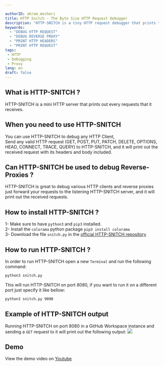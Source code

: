 ```yaml
---

authorID: akram_mecheri
title: HTTP Snitch - The Byte Size HTTP Request Debugger
description: "HTTP-SNITCH is a tiny HTTP request debugger that prints the HTTP headers of the incoming requests. It is useful to debug reverse proxies, load balancers, and other HTTP servers."
keywords:
  - "DEBUG HTTP REQUEST"
  - "DEBUG REVERSE PROXY"
  - "PRINT HTTP HEADERS"
  - "PRINT HTTP REQUEST"
tags:
 - HTTP
 - Debugging
 - Proxy
lang: en
draft: false
---
```



## What is HTTP-SNITCH ?
HTTP-SNITCH is a mini HTTP server that prints out every requests that it receives.  

<Separator/>

## When you need to use HTTP-SNITCH
You can use HTTP-SNITCH to debug any HTTP Client,  
Send any valid HTTP request (GET, POST, PUT, PATCH, DELETE, OPTIONS, HEAD, CONNECT, TRACE, QUERY) to HTTP-SNITCH, and it will print out the received request with its headers and body included.

<Separator/>

## Can HTTP-SNITCH be used to debug Reverse-Proxies ?
HTTP-SNITCH is great to debug various HTTP clients and reverse proxies just forward your requests to the listening HTTP-SNITCH server, and it will print out the received requests.

<Separator/>

## How to install HTTP-SNITCH ?
1- Make sure to have `python3` and `pip3` installed.  
2- Install the `colorama` python package `pip3 install colorama`  
3- Download the file `snitch.py` in the [official HTTP-SNITCH repository](https://github.com/FrenchTechLead/http-snitch)

<Separator/>

## How to run HTTP-SNITCH ?
In order to run HTTP-SNITCH open a new `Terminal` and run the following command:  
```cmd
python3 snitch.py
```
This will run HTTP-SNITCH on port 8080, if you want to run it on a different port just specify it like bellow:  
```cmd
python3 snitch.py 9090
```
<Separator/>


## Example of HTTP-SNITCH output
Running HTTP-SNITCH on port 8080 in a GitHub Workspace instance and sending a `GET` request to it will print out the following output:
<Image src='https://user-images.githubusercontent.com/10856604/183052857-427d2f48-a080-41aa-b5c0-c0613b820ede.png' w={1096} h={538} t='The console output of HTTP-SNITCH' solo={true}/>


<Separator/>

## Demo 
View the demo video on [Youtube](https://youtu.be/iTNLP3WP6m0)
